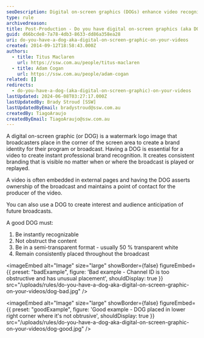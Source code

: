```yaml
---
seoDescription: Digital on-screen graphics (DOGs) enhance video recognition and branding, ensuring instant professional identity and consistent visual presence.
type: rule
archivedreason:
title: Post-Production - Do you have digital on-screen graphics (aka DOG) on your videos?
guid: d66bcde8-7a78-4db3-8633-dd86a358ea28
uri: do-you-have-a-dog-aka-digital-on-screen-graphic-on-your-videos
created: 2014-09-12T18:58:43.000Z
authors:
  - title: Titus Maclaren
    url: https://ssw.com.au/people/titus-maclaren
  - title: Adam Cogan
    url: https://ssw.com.au/people/adam-cogan
related: []
redirects:
  - do-you-have-a-dog-(aka-digital-on-screen-graphic)-on-your-videos
lastUpdated: 2024-06-08T03:27:17.000Z
lastUpdatedBy: Brady Stroud [SSW]
lastUpdatedByEmail: bradystroud@ssw.com.au
createdBy: TiagoAraujo
createdByEmail: TiagoAraujo@ssw.com.au
---
```


A digital on-screen graphic (or DOG) is a watermark logo image that broadcasters place in the corner of the screen area to create a brand identity for their program or broadcast.
Having a DOG is essential for a video to create instant professional brand recognition. It creates consistent branding that is visible no matter when or where the broadcast is played or replayed.

A video is often embedded in external pages and having the DOG asserts ownership of the broadcast and maintains a point of contact for the producer of the video.

You can also use a DOG to create interest and audience anticipation of future broadcasts.

A good DOG must:

1. Be instantly recognizable
2. Not obstruct the content
3. Be in a semi-transparent format - usually 50 % transparent white
4. Remain consistently placed throughout the broadcast

<imageEmbed
  alt="Image"
  size="large"
  showBorder={false}
  figureEmbed={{
    preset: "badExample",
    figure: 'Bad example - Channel ID is too obstructive and has unusual placement',
    shouldDisplay: true
  }}
  src="/uploads/rules/do-you-have-a-dog-aka-digital-on-screen-graphic-on-your-videos/dog-bad.jpg"
/>

<imageEmbed
  alt="Image"
  size="large"
  showBorder={false}
  figureEmbed={{
    preset: "goodExample",
    figure: 'Good example - DOG placed in lower right corner where it\'s not obtrusive',
    shouldDisplay: true
  }}
  src="/uploads/rules/do-you-have-a-dog-aka-digital-on-screen-graphic-on-your-videos/dog-good.jpg"
/>
